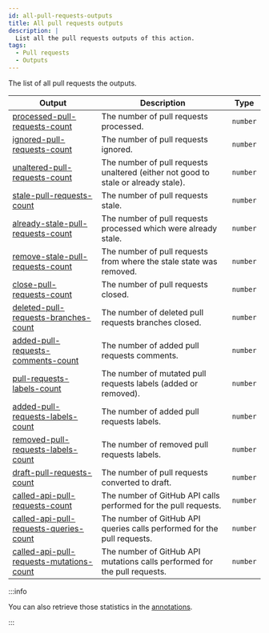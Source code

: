 ```yaml
---
id: all-pull-requests-outputs
title: All pull requests outputs
description: |
  List all the pull requests outputs of this action.
tags:
  - Pull requests
  - Outputs
---
```


The list of all pull requests the outputs.

| Output                                                                                      | Description                                                                        | Type     |
| ------------------------------------------------------------------------------------------- | ---------------------------------------------------------------------------------- | -------- |
| [processed-pull-requests-count](processed-pull-requests-count-output)                       | The number of pull requests processed.                                             | `number` |
| [ignored-pull-requests-count](ignored-pull-requests-count-output)                           | The number of pull requests ignored.                                               | `number` |
| [unaltered-pull-requests-count](unaltered-pull-requests-count-output)                       | The number of pull requests unaltered (either not good to stale or already stale). | `number` |
| [stale-pull-requests-count](stale-pull-requests-count-output)                               | The number of pull requests stale.                                                 | `number` |
| [already-stale-pull-requests-count](already-stale-pull-requests-count-output)               | The number of pull requests processed which were already stale.                    | `number` |
| [remove-stale-pull-requests-count](remove-stale-pull-requests-count-output)                 | The number of pull requests from where the stale state was removed.                | `number` |
| [close-pull-requests-count](close-pull-requests-count-output)                               | The number of pull requests closed.                                                | `number` |
| [deleted-pull-requests-branches-count](deleted-pull-requests-branches-count-output)         | The number of deleted pull requests branches closed.                               | `number` |
| [added-pull-requests-comments-count](added-pull-requests-comments-count-output)             | The number of added pull requests comments.                                        | `number` |
| [pull-requests-labels-count](pull-requests-labels-count-output)                             | The number of mutated pull requests labels (added or removed).                     | `number` |
| [added-pull-requests-labels-count](added-pull-requests-labels-count-output)                 | The number of added pull requests labels.                                          | `number` |
| [removed-pull-requests-labels-count](removed-pull-requests-labels-count-output)             | The number of removed pull requests labels.                                        | `number` |
| [draft-pull-requests-count](draft-pull-requests-count-output)                               | The number of pull requests converted to draft.                                    | `number` |
| [called-api-pull-requests-count](called-api-pull-requests-count-output)                     | The number of GitHub API calls performed for the pull requests.                    | `number` |
| [called-api-pull-requests-queries-count](called-api-pull-requests-queries-count-output)     | The number of GitHub API queries calls performed for the pull requests.            | `number` |
| [called-api-pull-requests-mutations-count](called-api-pull-requests-mutations-count-output) | The number of GitHub API mutations calls performed for the pull requests.          | `number` |

:::info

You can also retrieve those statistics in the [annotations](../../annotations).

:::
